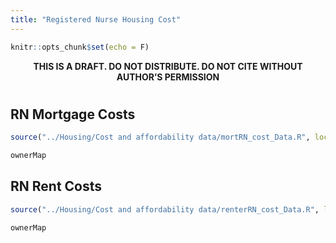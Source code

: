 ---
title: "Registered Nurse Housing Cost"
---

```{r setup, include=FALSE}
knitr::opts_chunk$set(echo = F)
```
<center>
**THIS IS A DRAFT. DO NOT DISTRIBUTE. DO NOT CITE WITHOUT AUTHOR'S PERMISSION**
</center>

#
#

## RN Mortgage Costs
```{r, include=F}
source("../Housing/Cost and affordability data/mortRN_cost_Data.R", local = knitr::knit_global())

```

```{r, echo=F, fig.height=6,fig.width=10}
ownerMap

```

## RN Rent Costs
```{r, include=F}
source("../Housing/Cost and affordability data/renterRN_cost_Data.R", local = knitr::knit_global())

```

```{r, echo=F, fig.height=6,fig.width=10}
ownerMap

```
